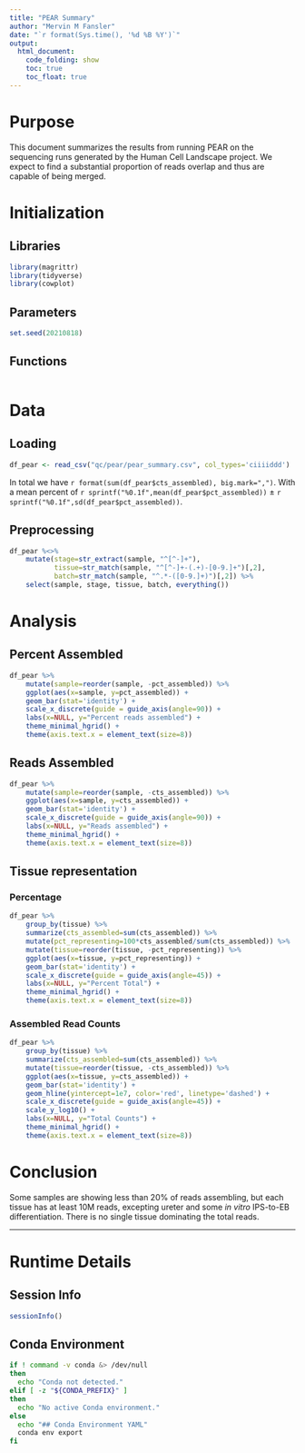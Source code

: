 ```yaml
---
title: "PEAR Summary"
author: "Mervin M Fansler"
date: "`r format(Sys.time(), '%d %B %Y')`"
output: 
  html_document: 
    code_folding: show
    toc: true
    toc_float: true
---
```


# Purpose

This document summarizes the results from running PEAR on the sequencing runs
generated by the Human Cell Landscape project. We expect to find a substantial 
proportion of reads overlap and thus are capable of being merged.

# Initialization

## Libraries
```r
library(magrittr)
library(tidyverse)
library(cowplot)
```

## Parameters
```r
set.seed(20210818)
```

## Functions

```r

```

# Data
## Loading
```r
df_pear <- read_csv("qc/pear/pear_summary.csv", col_types='ciiiiddd')
```

In total we have `r format(sum(df_pear$cts_assembled), big.mark=",")`. With a mean
percent of `r sprintf("%0.1f",mean(df_pear$pct_assembled))` $\pm$ `r sprintf("%0.1f",sd(df_pear$pct_assembled))`.

## Preprocessing
```r
df_pear %<>%
    mutate(stage=str_extract(sample, "^[^-]+"),
           tissue=str_match(sample, "^[^-]+-(.+)-[0-9.]+")[,2],
           batch=str_match(sample, "^.*-([0-9.]+)")[,2]) %>%
    select(sample, stage, tissue, batch, everything())
```

# Analysis

## Percent Assembled

```r
df_pear %>%
    mutate(sample=reorder(sample, -pct_assembled)) %>%
    ggplot(aes(x=sample, y=pct_assembled)) +
    geom_bar(stat='identity') +
    scale_x_discrete(guide = guide_axis(angle=90)) +
    labs(x=NULL, y="Percent reads assembled") +
    theme_minimal_hgrid() +
    theme(axis.text.x = element_text(size=8))
```

## Reads Assembled

```r
df_pear %>%
    mutate(sample=reorder(sample, -cts_assembled)) %>%
    ggplot(aes(x=sample, y=cts_assembled)) +
    geom_bar(stat='identity') +
    scale_x_discrete(guide = guide_axis(angle=90)) +
    labs(x=NULL, y="Reads assembled") +
    theme_minimal_hgrid() +
    theme(axis.text.x = element_text(size=8))
```

## Tissue representation
### Percentage
```r
df_pear %>% 
    group_by(tissue) %>% 
    summarize(cts_assembled=sum(cts_assembled)) %>% 
    mutate(pct_representing=100*cts_assembled/sum(cts_assembled)) %>% 
    mutate(tissue=reorder(tissue, -pct_representing)) %>%
    ggplot(aes(x=tissue, y=pct_representing)) +
    geom_bar(stat='identity') +
    scale_x_discrete(guide = guide_axis(angle=45)) +
    labs(x=NULL, y="Percent Total") +
    theme_minimal_hgrid() +
    theme(axis.text.x = element_text(size=8))
```

### Assembled Read Counts
```r
df_pear %>% 
    group_by(tissue) %>% 
    summarize(cts_assembled=sum(cts_assembled)) %>% 
    mutate(tissue=reorder(tissue, -cts_assembled)) %>%
    ggplot(aes(x=tissue, y=cts_assembled)) +
    geom_bar(stat='identity') +
    geom_hline(yintercept=1e7, color='red', linetype='dashed') +
    scale_x_discrete(guide = guide_axis(angle=45)) +
    scale_y_log10() +
    labs(x=NULL, y="Total Counts") +
    theme_minimal_hgrid() +
    theme(axis.text.x = element_text(size=8))
```

# Conclusion

Some samples are showing less than 20% of reads assembling, but each tissue has at least 10M reads, excepting ureter and some *in vitro* IPS-to-EB differentiation. There is no single tissue dominating the total reads.

---

# Runtime Details
## Session Info
```r
sessionInfo()
```

## Conda Environment
```bash
if ! command -v conda &> /dev/null
then
  echo "Conda not detected."
elif [ -z "${CONDA_PREFIX}" ]
then
  echo "No active Conda environment."
else
  echo "## Conda Environment YAML"
  conda env export
fi
```

